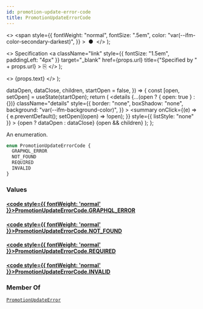 ```yaml
---
id: promotion-update-error-code
title: PromotionUpdateErrorCode
---
```


  <>
    <span
      style={{
        fontWeight: "normal",
        fontSize: ".5em",
        color: "var(--ifm-color-secondary-darkest)",
      }}
    >
      &nbsp;●&nbsp;
    </span>
  </>
);

  <>
    Specification
    <a
      className="link"
      style={{ fontSize: "1.5em", paddingLeft: "4px" }}
      target="\_blank"
      href={props.url}
      title={"Specified by " + props.url}
    >
      ⎘
    </a>
  </>
);

  <>
    <span className={props.class}>{props.text}</span>
  </>
);


  dataOpen,
  dataClose,
  children,
  startOpen = false,
}) => {
  const [open, setOpen] = useState(startOpen);
  return (
    <details
      {...(open ? { open: true } : {})}
      className="details"
      style={{
        border: "none",
        boxShadow: "none",
        background: "var(--ifm-background-color)",
      }}
    >
      <summary
        onClick={(e) => {
          e.preventDefault();
          setOpen((open) => !open);
        }}
        style={{ listStyle: "none" }}
      >
        {open ? dataOpen : dataClose}
      </summary>
      {open && children}
    </details>
  );
};

An enumeration.

```graphql
enum PromotionUpdateErrorCode {
  GRAPHQL_ERROR
  NOT_FOUND
  REQUIRED
  INVALID
}
```

### Values

#### [<code style={{ fontWeight: 'normal' }}>PromotionUpdateErrorCode.<b>GRAPHQL_ERROR</b></code>](#)

>

#### [<code style={{ fontWeight: 'normal' }}>PromotionUpdateErrorCode.<b>NOT_FOUND</b></code>](#)

>

#### [<code style={{ fontWeight: 'normal' }}>PromotionUpdateErrorCode.<b>REQUIRED</b></code>](#)

>

#### [<code style={{ fontWeight: 'normal' }}>PromotionUpdateErrorCode.<b>INVALID</b></code>](#)

>

### Member Of

[`PromotionUpdateError`](../../../api-reference/miscellaneous/objects/promotion-update-error) <Badge class="badge badge--secondary" text="object"/>
